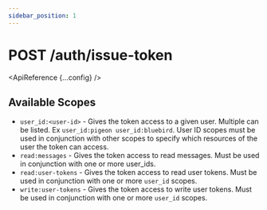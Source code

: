 ```yaml
---
sidebar_position: 1
---
```



# POST /auth/issue-token

<ApiReference {...config} />

## Available Scopes

- `user_id:<user-id>` - Gives the token access to a given user. Multiple can be listed. Ex `user_id:pigeon user_id:bluebird`. User ID scopes must be used in conjunction with other scopes to specify which resources of the user the token can access.
- `read:messages` - Gives the token access to read messages. Must be used in conjunction with one or more user_ids.
- `read:user-tokens` - Gives the token access to read user tokens. Must be used in conjunction with one or more `user_id` scopes.
- `write:user-tokens` - Gives the token access to write user tokens. Must be used in conjunction with one or more `user_id` scopes.

